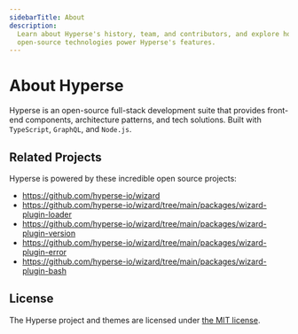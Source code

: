 ```yaml
---
sidebarTitle: About
description:
  Learn about Hyperse's history, team, and contributors, and explore how
  open-source technologies power Hyperse's features.
---
```


# About Hyperse

Hyperse is an open-source full-stack development suite that provides front-end components, architecture patterns, and tech solutions. Built with `TypeScript`, `GraphQL`, and `Node.js`.

## Related Projects

Hyperse is powered by these incredible open source projects:

- https://github.com/hyperse-io/wizard
- https://github.com/hyperse-io/wizard/tree/main/packages/wizard-plugin-loader
- https://github.com/hyperse-io/wizard/tree/main/packages/wizard-plugin-version
- https://github.com/hyperse-io/wizard/tree/main/packages/wizard-plugin-error
- https://github.com/hyperse-io/wizard/tree/main/packages/wizard-plugin-bash

## License

The Hyperse project and themes are licensed under
[the MIT license](https://github.com/hyperse-io/wizard/blob/main/LICENSE).
